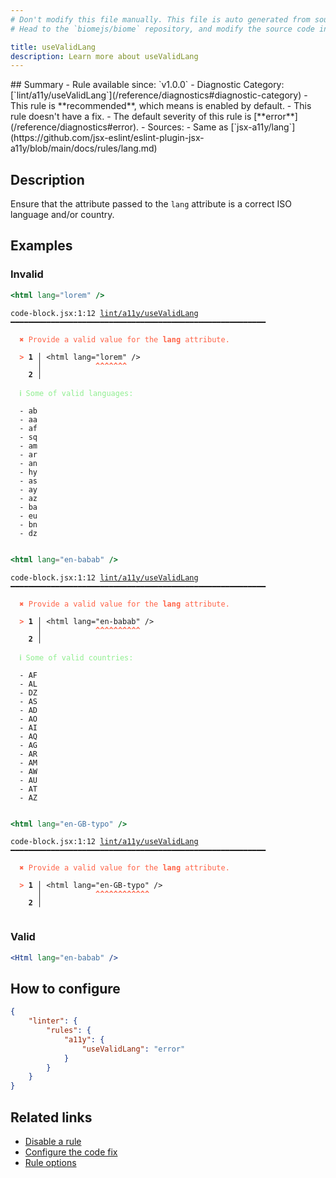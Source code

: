 ```yaml
---
# Don't modify this file manually. This file is auto generated from source, and you will lose your changes next time the website is built.
# Head to the `biomejs/biome` repository, and modify the source code in there.

title: useValidLang
description: Learn more about useValidLang
---
```


<Tabs>
<TabItem label="JSX and TSX" icon="seti:javascript">
## Summary
- Rule available since: `v1.0.0`
- Diagnostic Category: [`lint/a11y/useValidLang`](/reference/diagnostics#diagnostic-category)
- This rule is **recommended**, which means is enabled by default.
- This rule doesn't have a fix.
- The default severity of this rule is [**error**](/reference/diagnostics#error).
- Sources: 
  - Same as [`jsx-a11y/lang`](https://github.com/jsx-eslint/eslint-plugin-jsx-a11y/blob/main/docs/rules/lang.md)

## Description
Ensure that the attribute passed to the `lang` attribute is a correct ISO language and/or country.

## Examples

### Invalid

```jsx
<html lang="lorem" />
```

<pre class="language-text"><code class="language-text">code-block.jsx:1:12 <a href="https://biomejs.dev/linter/rules/use-valid-lang">lint/a11y/useValidLang</a> ━━━━━━━━━━━━━━━━━━━━━━━━━━━━━━━━━━━━━━━━━━━━━━━━━━━━━━━━━<br /><br />  <strong><span style="color: Tomato;">✖</span></strong> <span style="color: Tomato;">Provide a valid value for the </span><span style="color: Tomato;"><strong>lang</strong></span><span style="color: Tomato;"> attribute.</span><br />  <br />  <strong><span style="color: Tomato;">&gt;</span></strong> <strong>1 │ </strong>&lt;html lang=&quot;lorem&quot; /&gt;<br />   <strong>   │ </strong>           <strong><span style="color: Tomato;">^</span></strong><strong><span style="color: Tomato;">^</span></strong><strong><span style="color: Tomato;">^</span></strong><strong><span style="color: Tomato;">^</span></strong><strong><span style="color: Tomato;">^</span></strong><strong><span style="color: Tomato;">^</span></strong><strong><span style="color: Tomato;">^</span></strong><br />    <strong>2 │ </strong><br />  <br />  <strong><span style="color: lightgreen;">ℹ</span></strong> <span style="color: lightgreen;">Some of valid languages:</span><br />  <br />  - ab<br />  - aa<br />  - af<br />  - sq<br />  - am<br />  - ar<br />  - an<br />  - hy<br />  - as<br />  - ay<br />  - az<br />  - ba<br />  - eu<br />  - bn<br />  - dz<br />  <br /></code></pre>

```jsx
<html lang="en-babab" />
```

<pre class="language-text"><code class="language-text">code-block.jsx:1:12 <a href="https://biomejs.dev/linter/rules/use-valid-lang">lint/a11y/useValidLang</a> ━━━━━━━━━━━━━━━━━━━━━━━━━━━━━━━━━━━━━━━━━━━━━━━━━━━━━━━━━<br /><br />  <strong><span style="color: Tomato;">✖</span></strong> <span style="color: Tomato;">Provide a valid value for the </span><span style="color: Tomato;"><strong>lang</strong></span><span style="color: Tomato;"> attribute.</span><br />  <br />  <strong><span style="color: Tomato;">&gt;</span></strong> <strong>1 │ </strong>&lt;html lang=&quot;en-babab&quot; /&gt;<br />   <strong>   │ </strong>           <strong><span style="color: Tomato;">^</span></strong><strong><span style="color: Tomato;">^</span></strong><strong><span style="color: Tomato;">^</span></strong><strong><span style="color: Tomato;">^</span></strong><strong><span style="color: Tomato;">^</span></strong><strong><span style="color: Tomato;">^</span></strong><strong><span style="color: Tomato;">^</span></strong><strong><span style="color: Tomato;">^</span></strong><strong><span style="color: Tomato;">^</span></strong><strong><span style="color: Tomato;">^</span></strong><br />    <strong>2 │ </strong><br />  <br />  <strong><span style="color: lightgreen;">ℹ</span></strong> <span style="color: lightgreen;">Some of valid countries:</span><br />  <br />  - AF<br />  - AL<br />  - DZ<br />  - AS<br />  - AD<br />  - AO<br />  - AI<br />  - AQ<br />  - AG<br />  - AR<br />  - AM<br />  - AW<br />  - AU<br />  - AT<br />  - AZ<br />  <br /></code></pre>

```jsx
<html lang="en-GB-typo" />
```

<pre class="language-text"><code class="language-text">code-block.jsx:1:12 <a href="https://biomejs.dev/linter/rules/use-valid-lang">lint/a11y/useValidLang</a> ━━━━━━━━━━━━━━━━━━━━━━━━━━━━━━━━━━━━━━━━━━━━━━━━━━━━━━━━━<br /><br />  <strong><span style="color: Tomato;">✖</span></strong> <span style="color: Tomato;">Provide a valid value for the </span><span style="color: Tomato;"><strong>lang</strong></span><span style="color: Tomato;"> attribute.</span><br />  <br />  <strong><span style="color: Tomato;">&gt;</span></strong> <strong>1 │ </strong>&lt;html lang=&quot;en-GB-typo&quot; /&gt;<br />   <strong>   │ </strong>           <strong><span style="color: Tomato;">^</span></strong><strong><span style="color: Tomato;">^</span></strong><strong><span style="color: Tomato;">^</span></strong><strong><span style="color: Tomato;">^</span></strong><strong><span style="color: Tomato;">^</span></strong><strong><span style="color: Tomato;">^</span></strong><strong><span style="color: Tomato;">^</span></strong><strong><span style="color: Tomato;">^</span></strong><strong><span style="color: Tomato;">^</span></strong><strong><span style="color: Tomato;">^</span></strong><strong><span style="color: Tomato;">^</span></strong><strong><span style="color: Tomato;">^</span></strong><br />    <strong>2 │ </strong><br />  <br /></code></pre>

### Valid

```jsx
<Html lang="en-babab" />
```

## How to configure
```json title="biome.json"
{
	"linter": {
		"rules": {
			"a11y": {
				"useValidLang": "error"
			}
		}
	}
}

```
## Related links

- [Disable a rule](/linter/#disable-a-rule)
- [Configure the code fix](/linter#configure-the-code-fix)
- [Rule options](/linter/#rule-options)

</TabItem>
</Tabs>

